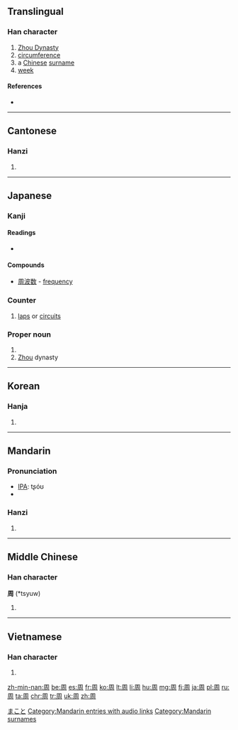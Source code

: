 {{also|週|調|调|固}}
==Translingual==
{{stroke order|strokes=8}}

===Han character===
{{Han char|rn=30|rad=口|as=05|sn=8|four=7722<sub>0</sub>|canj=月土口 (BGR)|ids=⿵[[冂|⺆]][[𠮷]]}}

# [[w:Zhou Dynasty|Zhou Dynasty]]
# [[circumference]]
# a [[Chinese]] [[surname]]
# [[week]]

====References====
* {{Han ref|kx=0181.360|dkj=03441|dj=0400.050|hdz=10606.030|uh=5468|ud=21608|bh=A950|bd=43344}}

----

==Cantonese==

===Hanzi===
{{yue-hanzi|jyut=|y=jau1}}

# {{defn|lang=yue|sort=口05}}

----

==Japanese==

===Kanji===
{{ja-kanji|grade=4|rs=口05}}

====Readings====
* {{ja-readings|kanon=[[しゅう]] (shū)|kun=[[まわり]] (mawari), [[あまねし]] (amaneshi), [[めぐる]] (meguru)}}

====Compounds====

* [[周波数]]<!-- (shūnami?)--> - [[frequency]]

===Counter===
{{ja-pos|しゅう|counter}}

# [[lap]]s or [[circuit]]s

===Proper noun===
{{ja-pos|まこと|proper}}

# {{given name|male|lang=ja}}
# [[Zhou]] dynasty

[[Category:Japanese male given names|まこと]]

----

==Korean==

===Hanja===
{{ko-hanja|hangeul=[[주]]|rv=ju|mr=chu}}

# {{defn|lang=ko|sort=口05}}

----

==Mandarin==

===Pronunciation===
* [[IPA]]: tʂóʊ
* {{audio|zh-zhōu.ogg|audio|lang=cmn}}

===Hanzi===
{{cmn-hanzi|pin=[[zhōu]] ([[zhou1]]), [[Zhōu]] ([[Zhou1]])|wg=chou<sup>1</sup>, Chou<sup>1</sup>}}

# {{defn|lang=cmn|sort=口05}}

[[Category:Mandarin entries with audio links]]
[[Category:Mandarin surnames]]

----

==Middle Chinese==

===Han character===
'''周''' (*tsyuw)<!--note: asterisk indicates that this character appears more than four times in the Tang Dynasty corpus of literature-->

# {{defn|lang=ltc|sort=口05}}

----

==Vietnamese==

===Han character===
{{vi-hantu|[[chu]], [[châu]]|rs=口05}}

# {{defn|lang=vi|sort=口05}}

[[zh-min-nan:周]]
[[be:周]]
[[es:周]]
[[fr:周]]
[[ko:周]]
[[lt:周]]
[[li:周]]
[[hu:周]]
[[mg:周]]
[[fj:周]]
[[ja:周]]
[[pl:周]]
[[ru:周]]
[[ta:周]]
[[chr:周]]
[[tr:周]]
[[uk:周]]
[[zh:周]]